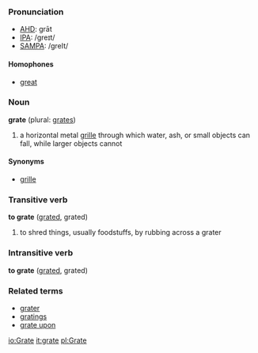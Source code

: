 ===Pronunciation===
*[[w:AHD|AHD]]: grāt
*[[w:IPA|IPA]]: /greɪt/
*[[w:SAMPA|SAMPA]]: /greIt/
====Homophones====
*[[great]]

===Noun===
'''grate''' (plural: [[grates]])
#a horizontal metal [[grille]] through which water, ash, or small objects can fall, while larger objects cannot

====Synonyms====
*[[grille]]

===Transitive verb===
'''to grate''' ([[grated]], grated)
#to shred things, usually foodstuffs, by rubbing across a grater

===Intransitive verb===
'''to grate''' ([[grated]], grated)


===Related terms===
*[[grater]]
*[[gratings]]
*[[grate upon]]
[[io:Grate]]
[[it:grate]]
[[pl:Grate]]